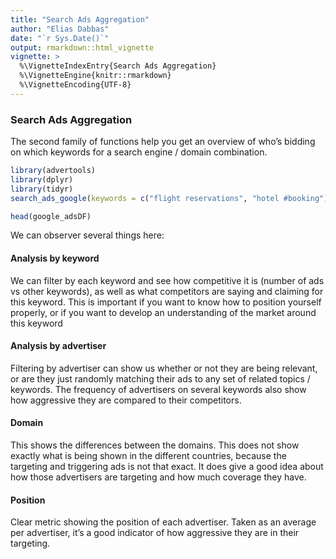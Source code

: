 ```yaml
---
title: "Search Ads Aggregation"
author: "Elias Dabbas"
date: "`r Sys.Date()`"
output: rmarkdown::html_vignette
vignette: >
  %\VignetteIndexEntry{Search Ads Aggregation}
  %\VignetteEngine{knitr::rmarkdown}
  %\VignetteEncoding{UTF-8}
---
```


### Search Ads Aggregation

The second family of functions help you get an overview of who's bidding on which keywords for a search engine / domain combination. 

```r
library(advertools)
library(dplyr)
library(tidyr)
search_ads_google(keywords = c("flight reservations", "hotel #booking"), domains = c("com", "co.uk"))

head(google_adsDF)

```
We can observer several things here: 

#### Analysis by keyword
We can filter by each keyword and see how competitive it is (number of ads vs other keywords), as well as what competitors are saying and claiming for this keyword. This is important if you want to know how to position yourself properly, or if you want to develop an understanding of the market around this keyword

#### Analysis by advertiser
Filtering by advertiser can show us whether or not they are being relevant, or are they just randomly matching their ads to any set of related topics / keywords. The frequency of advertisers on several keywords also show how aggressive they are compared to their competitors.

#### Domain 
This shows the differences between the domains. This does not show exactly what is being shown in the different countries, because the targeting and triggering ads is not that exact. It does give a good idea about how those advertisers are targeting and how much coverage they have. 

#### Position
Clear metric showing the position of each advertiser. Taken as an average per advertiser, it's a good indicator of how aggressive they are in their targeting. 


